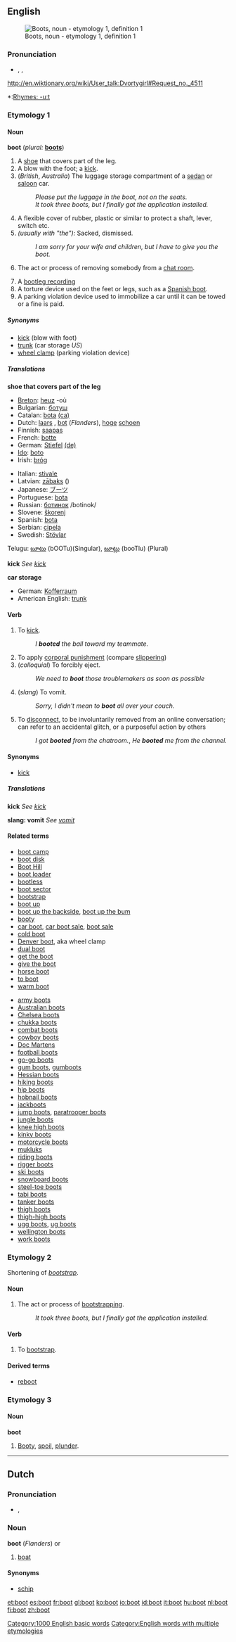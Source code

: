 {{see|Boot}}
==English==
[[Category:1000 English basic words]]
[[Category:English words with multiple etymologies]]
[[Image:Dr Martens, black, old.jpg|thumb|right|Boots, noun - etymology 1, definition 1]]

===Pronunciation===
*{{AHD|bo͞ot}}, {{IPA|/buːt/}}, {{SAMPA|/bu:t/}}
http://en.wiktionary.org/wiki/User_talk:Dvortygirl#Request_no._4511
*:[[Rhymes:English:-uːt|Rhymes: -uːt]]

===Etymology 1===
====Noun====
{{wikipedia}}
'''boot'''  (''plural:'' '''[[boots]]''')
# A [[shoe]] that covers part of the leg.
# A blow with the foot; a [[kick]].
# (''British'', ''Australia'') The luggage storage compartment of a [[sedan]] or [[saloon]] car.
#: ''Please put the luggage in the boot, not on the seats.''
#: ''It took three boots, but I finally got the application installed.''
# A flexible cover of rubber, plastic or similar to protect a shaft, lever, switch etc.
# ''(usually with "the"):'' Sacked, dismissed.
#: ''I am sorry for your wife and children, but I have to give you the boot.''
#{{computing}} {{colloquial}} The act or process of removing somebody from a [[chat room]].
# A [[bootleg recording]]
# A torture device used on the feet or legs, such as a [[Spanish boot]].
# A parking violation device used to immobilize a car until it can be towed or a fine is paid.

=====Synonyms=====
*[[kick]] (blow with foot)
*[[trunk]] (car storage ''US'')
*[[wheel clamp]] (parking violation device)

=====Translations=====
'''shoe that covers part of the leg'''
{{top}}
*[[Breton]]: [[heuz]] {{m}} -où 
*Bulgarian: [[ботуш]] {{m}}
*Catalan: [[bota]] {{f}} [[:ca:bota|(ca)]] 
*Dutch: [[laars]] {{f}}, [[bot]] {{f}} (''Flanders''), [[hoge]] [[schoen]]
*Finnish: [[saapas]]
*French: [[botte]] {{f}}
*German: [[Stiefel]] {{m}} [[:de:Stiefel|(de)]] 
*[[w:Ido|Ido]]: [[boto]]
*Irish: [[bróg]] {{f}}
{{mid}}
*Italian: [[stivale]] {{m}}
*Latvian: [[zābaks]] {{m}} ({{s}})
*Japanese: [[ブーツ]]
*Portuguese: [[bota]] {{f}}
*Russian: [[:ru:ботинок|ботинок]] /botinok/
*Slovene: [[škorenj]] {{m}}
*Spanish: [[bota]] {{f}}
*Serbian: [[cipela]]
*Swedish: [[Stövlar]]
Telugu: [[బూటు]] (bOOTu)(Singular), [[బూట్లు]] (booTlu) (Plural)
{{bottom}}

'''kick''' ''See [[kick]]''

'''car storage'''
{{top}}
*German: [[Kofferraum]] {{m}}
*American English: [[trunk]]
{{mid}}
{{bottom}}

====Verb====
{{en-infl-reg-consonant|boot||}}
# To [[kick]].
#: ''I '''booted''' the ball toward my teammate.''
# To apply [[corporal punishment]] (compare [[slippering]])
# (''colloquial'') To forcibly eject.
#: ''We need to '''boot''' those troublemakers as soon as possible''
# (''slang'') To vomit. <!-- Is this a {{UK}} term? -->
#: ''Sorry, I didn't mean to '''boot''' all over your couch.''
# {{computing}} {{colloquial}} To [[disconnect]], to be involuntarily removed from an online conversation; can refer to an accidental glitch, or a purposeful action by others
#: ''I got '''booted''' from the chatroom.'', ''He '''booted''' me from the channel.''

====Synonyms====
*[[kick]]

=====Translations=====
'''kick''' ''See [[kick]]''

'''slang: vomit''' ''See [[vomit]]''

====Related terms====
*[[boot camp]]
*[[boot disk]]
*[[Boot Hill]]
*[[boot loader]]
*[[bootless]]
*[[boot sector]]
*[[bootstrap]]
*[[boot up]]
*[[boot up the backside]], [[boot up the bum]]
*[[booty]]
*[[car boot]], [[car boot sale]], [[boot sale]]
*[[cold boot]]
*[[Denver boot]], aka wheel clamp
*[[dual boot]]
*[[get the boot]]
*[[give the boot]]
*[[horse boot]]
*[[to boot]]
*[[warm boot]]

<!--Terms for types of footwear-->
*[[army boot]]s
*[[Australian boot]]s
*[[Chelsea boot]]s
*[[chukka boot]]s
*[[combat boot]]s
*[[cowboy boot]]s
*[[Doc Marten]]s
*[[football boot]]s
*[[go-go boot]]s
*[[gum boot]]s, [[gumboot]]s
*[[Hessian boot]]s
*[[hiking boot]]s
*[[hip boot]]s
*[[hobnail boots]]
*[[jackboot]]s
*[[jump boot]]s, [[paratrooper boot]]s
*[[jungle boots]]
*[[knee high boot]]s
*[[kinky boot]]s
*[[motorcycle boot]]s
*[[mukluk]]s 
*[[riding boot]]s
*[[rigger boot]]s
*[[ski boot]]s
*[[snowboard boot]]s
*[[steel-toe boot]]s
*[[tabi boot]]s
*[[tanker boot]]s
*[[thigh boot]]s
*[[thigh-high boot]]s
*[[ugg boot]]s, [[ug boot]]s
*[[wellington boot]]s
*[[work boot]]s

===Etymology 2===
Shortening of ''[[bootstrap]]''.
====Noun====
{{en-noun|boot|boots}}
#{{computing}} The act or process of [[bootstrap]]ping.
#: ''It took three boots, but I finally got the application installed.''

====Verb====
{{en-verb|boot|boots|booted|booting}}
#{{computing}} To [[bootstrap]].

====Derived terms====
*[[reboot]]

===Etymology 3===
====Noun====
'''boot'''
#[[booty|Booty]], [[spoil]], [[plunder]].

----
==Dutch==

===Pronunciation===
*{{IPA|/boːt/}}, {{SAMPA|/bo:t/}}

===Noun===
{{nl-noun|boten|bootje}}
'''boot''' {{m}} (''Flanders'') or {{f}}
# [[boat]]

====Synonyms====
* [[schip]]

[[et:boot]]
[[es:boot]]
[[fr:boot]]
[[gl:boot]]
[[ko:boot]]
[[io:boot]]
[[id:boot]]
[[it:boot]]
[[hu:boot]]
[[nl:boot]]
[[fi:boot]]
[[zh:boot]]